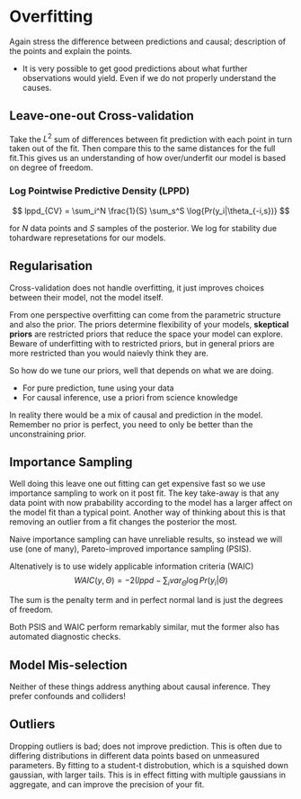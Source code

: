 # Overfitting

Again stress the difference between predictions and causal; description of the points and explain the points.

- It is very possible to get good predictions about what further observations would yield. Even if we do not properly understand the causes.

## Leave-one-out Cross-validation

Take the $L^2$ sum of differences between fit prediction with each point in turn taken out of the fit. Then compare this to the same distances for the full fit.This gives us an understanding of how over/underfit our model is based on degree of freedom.

### Log Pointwise Predictive Density (LPPD)

$$ lppd_{CV} = \sum_i^N \frac{1}{S} \sum_s^S \log{Pr(y_i|\theta_{-i,s})} $$

for $N$ data points and $S$ samples of the posterior. We log for stability due tohardware represetations for our models.

## Regularisation

Cross-validation does not handle overfitting, it just improves choices between their model, not the model itself.

From one perspective overfitting can come from the parametric structure and also the prior. The priors determine flexibility of your models, **skeptical priors** are restricted priors that reduce the space your model can explore. Beware of underfitting with to restricted priors, but in general priors are more restricted than you would naievly think they are.

So how do we tune our priors, well that depends on what we are doing.

- For pure prediction, tune using your data
- For causal inference, use a priori from science knowledge

In reality there would be a mix of causal and prediction in the model. Remember no prior is perfect, you need to only be better than the unconstraining prior.

## Importance Sampling

Well doing this leave one out fitting can get expensive fast so we use importance sampling to work on it post fit. The key take-away is that any data point with now prabability according to the model has a larger affect on the model fit than a typical point. Another way of thinking about this is that removing an outlier from a fit changes the posterior the most.

Naive importance sampling can have unreliable results, so instead we will use (one of many), Pareto-improved importance sampling (PSIS).

Altenatively is to use widely applicable information criteria (WAIC)
$$ WAIC(y,\Theta) = -2(lppd - \sum_i var_\Theta \log Pr(y_i|\Theta) $$

The sum is the penalty term and in perfect normal land is just the degrees of freedom.

Both PSIS and WAIC perform remarkably similar, mut the former also has automated diagnostic checks.

## Model Mis-selection

Neither of these things address anything about causal inference. They prefer confounds and colliders!

## Outliers

Dropping outliers is bad; does not improve prediction. This is often due to differing distributions in different data points based on unmeasured parameters. By fitting to a student-t distrobution, which is a squished down gaussian, with larger tails. This is in effect fitting with multiple gaussians in aggregate, and can improve the precision of your fit.

